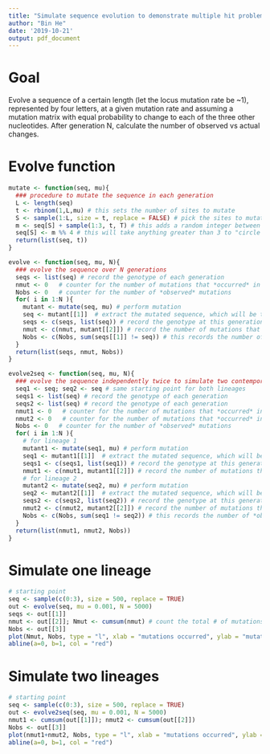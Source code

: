 ```yaml
---
title: "Simulate sequence evolution to demonstrate multiple hit problems"
author: "Bin He"
date: '2019-10-21'
output: pdf_document
---
```


# Goal
Evolve a sequence of a certain length (let the locus mutation rate be ~1), represented by four letters, at a given mutation rate and assuming a mutation matrix with equal probability to change to each of the three other nucleotides. After generation N, calculate the number of observed vs actual changes.

# Evolve function
```r
mutate <- function(seq, mu){
  ### procedure to mutate the sequence in each generation
  L <- length(seq)
  t <- rbinom(1,L,mu) # this sets the number of sites to mutate
  S <- sample(1:L, size = t, replace = FALSE) # pick the sites to mutate 
  m <- seq[S] + sample(1:3, t, T) # this adds a random integer between 1-3 to the original value.
  seq[S] <- m %% 4 # this will take anything greater than 3 to "circle back"
  return(list(seq, t))
}

evolve <- function(seq, mu, N){
  ### evolve the sequence over N generations
  seqs <- list(seq) # record the genotype of each generation
  nmut <- 0   # counter for the number of mutations that *occurred* in each generation
  Nobs <- 0   # counter for the number of *observed* mutations
  for( i in 1:N ){
    mutant <- mutate(seq, mu) # perform mutation
    seq <- mutant[[1]]  # extract the mutated sequence, which will be the starting point for the next generation
    seqs <- c(seqs, list(seq)) # record the genotype at this generation
    nmut <- c(nmut, mutant[[2]]) # record the number of mutations that *occurred* at this generation
    Nobs <- c(Nobs, sum(seqs[[1]] != seq)) # this records the number of *observed* mutations
  }
  return(list(seqs, nmut, Nobs))
}

evolve2seq <- function(seq, mu, N){
  ### evolve the sequence independently twice to simulate two contemporary lineages over N generations
  seq1 <- seq; seq2 <- seq # same starting point for both lineages
  seqs1 <- list(seq) # record the genotype of each generation
  seqs2 <- list(seq) # record the genotype of each generation
  nmut1 <- 0   # counter for the number of mutations that *occurred* in each generation in lineage 1
  nmut2 <- 0   # counter for the number of mutations that *occurred* in each generation in lineage 2
  Nobs <- 0   # counter for the number of *observed* mutations
  for( i in 1:N ){
    # for lineage 1
    mutant1 <- mutate(seq1, mu) # perform mutation
    seq1 <- mutant1[[1]]  # extract the mutated sequence, which will be the starting point for the next generation
    seqs1 <- c(seqs1, list(seq1)) # record the genotype at this generation
    nmut1 <- c(nmut1, mutant1[[2]]) # record the number of mutations that *occurred* at this generation
    # for lineage 2
    mutant2 <- mutate(seq2, mu) # perform mutation
    seq2 <- mutant2[[1]]  # extract the mutated sequence, which will be the starting point for the next generation
    seqs2 <- c(seqs2, list(seq2)) # record the genotype at this generation
    nmut2 <- c(nmut2, mutant2[[2]]) # record the number of mutations that *occurred* at this generation    Nobs <- c(Nobs, sum(seqs[[2]] != seq)) # this records the number of *observed* mutations
    Nobs <- c(Nobs, sum(seq1 != seq2)) # this records the number of *observed* mutations
  }
  return(list(nmut1, nmut2, Nobs))
}
```

# Simulate one lineage
```r
# starting point
seq <- sample(c(0:3), size = 500, replace = TRUE)
out <- evolve(seq, mu = 0.001, N = 5000)
seqs <- out[[1]]
nmut <- out[[2]]; Nmut <- cumsum(nmut) # count the total # of mutations up to generation i
Nobs <- out[[3]]
plot(Nmut, Nobs, type = "l", xlab = "mutations occurred", ylab = "mutations observed")
abline(a=0, b=1, col = "red")
```
# Simulate two lineages
```r
# starting point
seq <- sample(c(0:3), size = 500, replace = TRUE)
out <- evolve2seq(seq, mu = 0.001, N = 5000)
nmut1 <- cumsum(out[[1]]); nmut2 <- cumsum(out[[2]])
Nobs <- out[[3]]
plot(nmut1+nmut2, Nobs, type = "l", xlab = "mutations occurred", ylab = "mutations observed")
abline(a=0, b=1, col = "red")
```